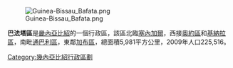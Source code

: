 {{coord|12|10|N|14|45|W|display=title}}

[[File:Guinea-Bissau_Bafata.png|right]]

'''巴法塔區'''是[[畿內亞比紹|畿內亞比紹]]的一個行政區，該區北臨[[塞內加爾|塞內加爾]]，西接[[奧約區|奧約區]]和[[基納拉區|基納拉區]]，南毗[[通巴利區|通巴利區]]，東鄰[[加布區|加布區]]，總面積5,981平方公里，2009年人口225,516。

{{幾內亞比索行政區劃}}

[[Category:幾內亞比紹行政區劃|Category:幾內亞比紹行政區劃]]


{{GuineaBissau-stub}}